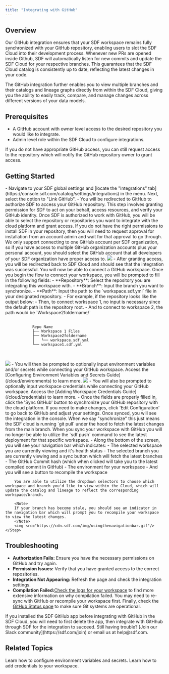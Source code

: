```yaml
---
title: "Integrating with GitHub"
---
```


## Overview

Our GitHub integration ensures that your SDF workspace remains fully synchronized with your GitHub repository, enabling users to slot the SDF Cloud into their development process. Whenever new PRs are opened inside Github, SDF will automatically listen for new commits and update the SDF Cloud for your respective branches. This guarantees that the SDF Cloud catalog is consistently up to date, reflecting the latest changes in your code. 

The GitHub integration further enables you to view multiple branches and their catalogs and lineage graphs directly from within the SDF Cloud, giving you the ability to easily track, compare, and manage changes across different versions of your data models. 


## Prerequisites

- A GitHub account with owner level access to the desired repository you would like to integrate.
- Admin level role within the SDF Cloud to configure integrations.

<Note>
If you do not have appropriate GitHub access, you can still request access to the repository which will notify the GitHub repository owner to grant access. 
</Note>

## Getting Started

<Steps>
    <Step title="Navigate to the Integrations and Link GitHub">
        - Navigate to your SDF global settings and [locate the "Integrations" tab](https://console.sdf.com/catalog/settings/integrations) in the menu. Next, select the option to "Link GitHub". 
    </Step>
    <Step title="Authorize SDF with GitHub">
        - You will be redirected to GitHub to authorize SDF to access your GitHub repository. This step involves granting permission for SDF to act on your behalf, access resources, and verify your GitHub identity. Once SDF is authorized to work with GitHub, you will be able to select the repository or repositories you want to integrate with the cloud platform and grant access.
        <Note>
            If you do not have the right permissions to install SDF in your repository, then you will need to request approval for installation from an account admin and wait for that approval to go through. 
        </Note>
        <Warning>
            We only support connecting to one GitHub account per SDF organization, so if you have access to multiple GitHub organization accounts plus your personal account, you should select the GitHub account that all developers of your SDF organization have proper access to.
        </Warning>
    </Step>
    <Step title="Connect Your GitHub Workspace">
    <img src="https://cdn.sdf.com/img/connecting_workspace.gif"/>
        - After granting access, you will be redirected back to SDF Cloud and should see that the integration was successful. You will now be able to connect a GitHub workspace. Once you begin the flow to connect your workspace, you will be prompted to fill in the following fields:
            - **Repository**: Select the repository you are integrating this workspace with.
            - **Branch**: Input the branch you want to synchronize.
            - **Path**: Input the path to the `workspace.sdf.yml` file in your designated repository.
                - For example, if the repository looks like the output below:
                    - Then, to connect workspace 1, no input is necessary since the default path is the repository root.
                    - And to connect to workspace 2, the path would be `Workspace2foldername/` 
    <div className="bg-[#0F1117] dark:bg-codeblock rounded-xl dark:ring-1 dark:ring-gray-800/50 relative">
    <pre style={{ fontFamily: 'monospace', backgroundColor: 'transparent' }}>
        <code>
            Repo Name
            ├── Workspace 1 Files
            ├── Workspace2foldername
            │   └── workspace.sdf.yml
            └── workspace1.sdf.yml
        </code>
    </pre>
    </div>
    </Step>
    <Step title="Optional: Add Environment Variables and Secrets">
    <img src="https://cdn.sdf.com/img/adding_env_vars.gif"/>
        - You will then be prompted to optionally input environment variables and/or secrets while connecting your GitHub workspace. Access the [Configuring Environment Variables and Secrets Guide](/cloud/environments) to learn more.
    </Step>
    <Step title="Optional: Add Workspace Credentials">
    <img src="https://cdn.sdf.com/img/adding_credential.gif"/>
        - You will also be prompted to optionally input workspace credentials while connecting your GitHub workspace. Access the 
[Adding Workspace Credentials Guide](/cloud/credentials) to learn more.
    </Step>
    <Step title="Sync GitHub and View Your Integration">
        - Once the fields are properly filled in, click the 'Sync GitHub' button to synchronize your GitHub repository with the cloud platform. If you need to make changes, click 'Edit Configuration' to go back to GitHub and adjust your settings. Once synced, you will see the integration in the console.
        <Note>
            When we say "synchronize" this just means the SDF cloud is running `git pull` under the hood to fetch the latest changes from the main branch.
        </Note>
        <Warning>
            When you sync your workspace with GitHub you will no longer be able to utilize the `sdf push` command to see the latest deployment for that specific workspace. 
        </Warning>
    </Step>
    <Step title="Utilizing the Navigation Bar">
        - Along the bottom of the screen, you will see your navigation bar which indicates: 
            - The selected workspace you are currently viewing and it's health status
            - The selected branch you are currently viewing and a sync button which will fetch the latest branches
            - The GitHub Commit hash (which when clicked will take you to the latest compiled commit in GitHub)
            - The environment for your workspace
            - And you will see a button to recompile the workspace 

        You are able to utilize the dropdown selectors to choose which workspace and branch you'd like to view within the Cloud, which will update the catalog and lineage to reflect the corresponding workspace/branch. 

        <Note>
        If your branch has become stale, you should see an indicator in the navigation bar which will prompt you to recompile your workspace to view the latest changes. 
        </Note>
        <img src="https://cdn.sdf.com/img/usingthenavigationbar.gif"/>
    </Step>
</Steps>
    

## Troubleshooting
- **Authorization Fails:** Ensure you have the necessary permissions on GitHub and try again.
- **Permission Issues:** Verify that you have granted access to the correct repositories.
- **Integration Not Appearing:** Refresh the page and check the integration settings.
- **Compilation Failed:**[Check the logs for your workspace](https://console.sdf.com/catalog/logs/default) to find more extensive information on why compilation failed. You may need to re-sync with GitHub or recompile your workspace first. Finally, check the [GitHub Status page](https://www.githubstatus.com/) to make sure Git systems are operational. 

<Warning>
If you installed the SDF GitHub app before integrating with GitHub in the SDF Cloud, you will need to first delete the app, then integrate with GitHhub through SDF for the integration to succeed.
</Warning>

<Note>
    Still having trouble? [Join our Slack community](https://sdf.com/join) or email us at help@sdf.com. 
</Note>

## Related Topics
<CardGroup cols={2}>
  <Card title="Environment Variables and Secrets" href="/cloud/environments">
    Learn how to configure environment variables and secrets.
  </Card>
  <Card title="Adding Workspace Credentials" href="/cloud/credentials">
    Learn how to add credentials to your workspace. 
  </Card>
</CardGroup>
